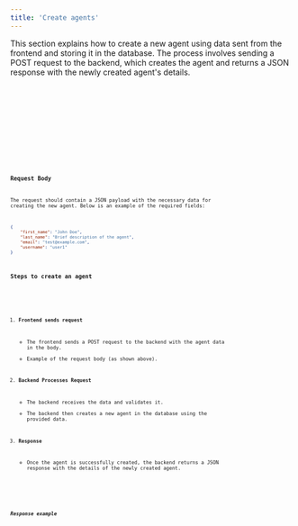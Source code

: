 ```yaml
---
title: 'Create agents'
---
```



This section explains how to create a new agent using data
sent from the frontend and storing it in the database.
The process involves sending a POST request to the backend,
which creates the agent and returns a JSON response with the newly created agent's details.

<Code code='POST /api/agents' title='Endpoint' mark='POST' />
&nbsp;

<Tabs class='mt-10'>
    <TabItem label='cURL'>
        <Code
            lang='sh'
            code='curl http://osticket.homestead.local/scp/admin/agents -u "email:password"'
        />
    </TabItem>
    <TabItem label='PHP'>
        <Code lang='shell' code='POST /api/agents' />
    </TabItem>
</Tabs>

### Request Body

The request should contain a JSON payload with the necessary data for creating the new agent.
Below is an example of the required fields:

```json
{
    "first_name": "John Doe",
    "last_name": "Brief description of the agent",
    "email": "test@example.com",
    "username": "user1"
}
```

### Steps to create an agent

<Steps>

1. <strong>Frontend sends request</strong>

    - The frontend sends a POST request to the backend with the agent data in the body.
    - Example of the request body (as shown above).

2. <strong>Backend Processes Request</strong>

    - The backend receives the data and validates it.
    - The backend then creates a new agent in the database using the provided data.

3. <strong>Response</strong>

    - Once the agent is successfully created, the backend returns a JSON response with the details of the newly created agent.

</Steps>

##### Response example

```json

```
